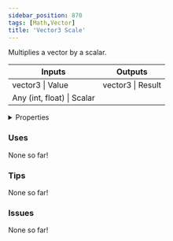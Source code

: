 ```yaml
---
sidebar_position: 870
tags: [Math,Vector]
title: 'Vector3 Scale'
---
```


Multiplies a vector by a scalar.



<IChip uuid="87aa17b1-7760-4b07-8c44-a2d530590597"/>

<table><thead><tr><th>Inputs</th><th>Outputs</th></tr></thead><tbody><tr><td>vector3 | Value</td><td>vector3 | Result</td></tr><tr><td>Any (int, float) | Scalar</td><td /></tr></tbody></table>

<details>
  <summary>Properties</summary>
  <div>
    <div>
    <table>
      <tbody>
        <tr>
          <td>Is beta required?</td>
          <td>No</td>
        </tr>
        <tr>
          <td>Is chip a trolling risk?</td>
          <td>No</td>
        </tr>
        <tr>
          <td>Is chip a role assignment risk?</td>
          <td>No</td>
        </tr>
        <tr>
          <td>Chip UUID</td>
          <td>87aa17b1-7760-4b07-8c44-a2d530590597</td>
        </tr>
        <tr>
          <td>Room availability</td>
          <td>Available everywhere</td>
        </tr>
      </tbody>
    </table>
    </div>
  </div>
</details>

### Uses

None so far!

### Tips

None so far!

### Issues

None so far!